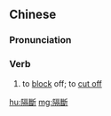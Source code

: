 ==Chinese==
{{zh-forms|s=隔断}}

===Pronunciation===
{{zh-pron
|m=géduàn
|c=gaak3 dyun6
|h=pfs=kak-thôn
|cat=v
}}

===Verb===
{{zh-verb}}

# to [[block]] off; to [[cut off]]

[[hu:隔斷]]
[[mg:隔斷]]